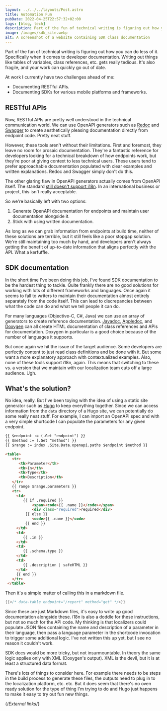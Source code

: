 ```yaml
---
layout: ../../../layouts/Post.astro
title: Automation Fun
pubDate: 2022-04-25T22:57:32+02:00
tags: [blog, tech]
description: Part of the fun of technical writing is figuring out how you can do less of it.
image: /images/sdk_site.webp
alt: A screenshot of a website containing SDK class documentation
---
```


Part of the fun of technical writing is figuring out how you can do less of it. Specifically when it comes to developer documentation. Writing out things like tables of variables, class references, etc. gets really tedious. It's also fragile, and your work can quickly go out of date.

At work I currently have two challenges ahead of me:

- Documenting RESTful APIs.
- Documenting SDKs for various mobile platforms and frameworks.

## RESTful APIs

Now, RESTful APIs are pretty well understood in the technical communication world. We can use OpenAPI generators such as [Redoc][redoc] and [Swagger][swagger] to create aesthetically pleasing documentation directly from endpoint code. Pretty neat stuff.

However, these tools aren't without their limitations. First and foremost, they leave no room for prosaic documentation. They're a fantastic reference for developers looking for a technical breakdown of how endpoints work, but they're poor at giving context to less technical users. These users tend to prefer approachable documentation populated with clear examples and written explanations. Redoc and Swagger simply don't do this.

The other glaring flaw in OpenAPI generators actually comes from OpenAPI itself. The standard [still doesn't support i18n][openapi-github]. In an international business or project, this isn't really acceptable.

So we're basically left with two options:

1. Generate OpenAPI documentation for endpoints and maintain user documentation alongside it.
2. Stick with using written documentation.

As long as we can grab information from endpoints at build time, neither of these solutions are terrible, but it still feels like a poor stopgap solution. We're still maintaining too much by hand, and developers aren't always getting the benefit of up-to-date information that aligns perfectly with the API. What a kerfuffle.

## SDK documentation

In the short time I've been doing this job, I've found SDK documentation to be the hardest thing to tackle. Quite frankly there are no good solutions for working with lots of different frameworks and languages. Once again it seems to fall to writers to maintain their documentation almost entirely separately from the code itself. This can lead to discrepancies between what the code can do and what we tell people it can do.

For many languages (Objective-C, C#, Java) we can use an array of generators to create reference documentation. [Javadoc][javadoc], [Appledoc][appledoc], and [Doxygen][doxygen] can all create HTML documentation of class references and APIs for documentation. Doxygen in particular is a good choice because of the number of languages it supports.

But once again we hit the issue of the target audience. Some developers are perfectly content to just read class definitions and be done with it. But some want a more explanatory approach with contextualized examples. Also, none of these tools support i18n, again. This means that switching to these vs. a version that we maintain with our localization team cuts off a large audience. Ugh.

## What's the solution?

No idea, really. But I've been toying with the idea of using a static site generator such as [Hugo][hugo] to keep everything together. Since we can access information from the `data` directory of a Hugo site, we can potentially do some really neat stuff. For example, I can import an OpenAPI spec and with a very simple shortcode I can populate the parameters for any given endpoint.

```html
{{ $endpoint := (.Get "endpoint") }}
{{ $method := (.Get "method") }}
{{ $range := index .Site.Data.openapi.paths $endpoint $method }}

<table>
   <tr>
      <th>Parameter</th>
      <th>In</th>
      <th>Type</th>
      <th>Description</th>
   </tr>
   {{ range $range.parameters }}
   <tr>
     <td>
        {{ if .required }}
            <span><code>{{ .name }}</code></span>
            <div class="required">required</div>
         {{ else }}
            <code>{{ .name }}</code>
         {{ end }}
     </td>
     <td>
        {{ .in }}
     </td>
     <td>
        {{ .schema.type }}
     </td>
     <td>
        {{ .description | safeHTML }}
     </td>
     {{ end }}
   </tr>
 </table>
```

Then it's a simple matter of calling this in a markdown file.

```go
{{</* data-table endpoint="/report" method="get" */>}}
```

Since these are just Markdown files, it's easy to write up good documentation alongside these. i18n is also a doddle for these instructions, but not so much for the API code. My thinking is that localizers could populate JSON files containing the name and description of a parameter in their language, then pass a language parameter in the shortcode invocation to trigger some additional logic. I've not written this up yet, but I see no reason it couldn't work.

SDK docs would be more tricky, but not insurmountable. In theory the same logic applies only with XML (Doxygen's output). XML is the devil, but it is at least a structured data format.

There's lots of things to consider here. For example there needs to be steps in the build process to generate these files, the outputs need to plug in to the localization platform, etc. etc. But it does seem that there's no oven ready solution for the type of thing I'm trying to do and Hugo just happens to make it easy to try out fun new things.

{/*External links*/}

[appledoc]: https://github.com/tomaz/appledoc
[doxygen]: https://www.doxygen.nl/index.html
[hugo]: https://gohugo.io
[javadoc]: https://docs.oracle.com/javase/8/docs/technotes/tools/windows/javadoc.html
[openapi-github]: https://github.com/OAI/OpenAPI-Specification/issues/1740
[redoc]: https://redoc.ly
[swagger]: https://swagger.io
